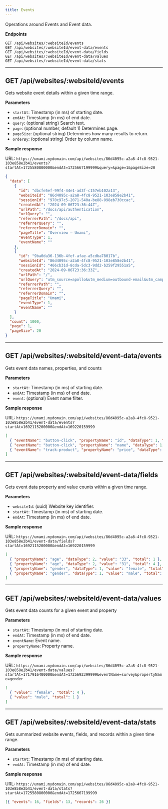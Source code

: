 ```yaml
---
title: Events
---
```


Operations around Events and Event data.

**Endpoints**

```text
GET /api/websites/:websiteId/events
GET /api/websites/:websiteId/event-data/events
GET /api/websites/:websiteId/event-data/fields
GET /api/websites/:websiteId/event-data/values
GET /api/websites/:websiteId/event-data/stats
```

---

## GET /api/websites/:websiteId/events

Gets website event details within a given time range.

**Parameters**

- `startAt`: Timestamp (in ms) of starting date.
- `endAt`: Timestamp (in ms) of end date.
- `query`: (optional string) Search text.
- `page`: (optional number, default 1) Determines page.
- `pageSize`: (optional string) Determines how many results to return.
- `orderBy`: (optional string) Order by column name.

**Sample response**

URL: `https://umami.mydomain.com/api/websites/86d4095c-a2a8-4fc8-9521-103e858e2b41/events?startAt=1725580800000&endAt=1725667199999&query=&page=1&pageSize=20`

```json
{
  "data": [
    {
      "id": "dbcfe5ef-99f4-44e1-ad3f-c157eb102a13",
      "websiteId": "86d4095c-a2a8-4fc8-9521-103e858e2b41",
      "sessionId": "970c97c5-2071-540a-be88-098eb730ccac",
      "createdAt": "2024-09-06T23:36:44Z",
      "urlPath": "/docs/api/authentication",
      "urlQuery": "",
      "referrerPath": "/docs/api",
      "referrerQuery": "",
      "referrerDomain": "",
      "pageTitle": "Overview – Umami",
      "eventType": 1,
      "eventName": ""
    },
    {
      "id": "9ba0da36-136b-4fef-afae-a5cdba78017b",
      "websiteId": "86d4095c-a2a8-4fc8-9521-103e858e2b41",
      "sessionId": "466cb31d-8cda-5dc3-9dd2-b259f29551a5",
      "createdAt": "2024-09-06T23:36:33Z",
      "urlPath": "/",
      "urlQuery": "utm_source=apollo&utm_medium=outbound-email&utm_campaign=founders",
      "referrerPath": "",
      "referrerQuery": "",
      "referrerDomain": "",
      "pageTitle": "Umami",
      "eventType": 1,
      "eventName": ""
    }
  ],
  "count": 1000,
  "page": 1,
  "pageSize": 20
}
```

---

## GET /api/websites/:websiteId/event-data/events

Gets event data names, properties, and counts

**Parameters**

- `startAt`: Timestamp (in ms) of starting date.
- `endAt`: Timestamp (in ms) of end date.
- `event`: (optional) Event name filter.

**Sample response**

URL: `https://umami.mydomain.com/api/websites/86d4095c-a2a8-4fc8-9521-103e858e2b41/event-data/events?startAt=1692115200000&endAt=169220159999`

```json
[
  { "eventName": "button-click", "propertyName": "id", "dataType": 1, "total": 4 },
  { "eventName": "button-click", "propertyName": "name", "dataType": 1, "total": 4 },
  { "eventName": "track-product", "propertyName": "price", "dataType": 2, "total": 2 }
]
```

---

## GET /api/websites/:websiteId/event-data/fields

Gets event data property and value counts within a given time range.

**Parameters**

- `websiteId`: (uuid) Website key identifier.
- `startAt`: Timestamp (in ms) of starting date.
- `endAt`: Timestamp (in ms) of end date.

**Sample response**

URL: `https://umami.mydomain.com/api/websites/86d4095c-a2a8-4fc8-9521-103e858e2b41/event-data/fields?startAt=1692115200000&endAt=169220159999`

```json
[
  { "propertyName": "age", "dataType": 2, "value": "33", "total": 1 },
  { "propertyName": "age", "dataType": 2, "value": "31", "total": 4 },
  { "propertyName": "gender", "dataType": 1, "value": "female", "total": 4 },
  { "propertyName": "gender", "dataType": 1, "value": "male", "total": 1 }
]
```

---

## GET /api/websites/:websiteId/event-data/values

Gets event data counts for a given event and property

**Parameters**

- `startAt`: Timestamp (in ms) of starting date.
- `endAt`: Timestamp (in ms) of end date.
- `eventName`: Event name.
- `propertyName`: Property name.

**Sample response**

URL: `https://umami.mydomain.com/api/websites/86d4095c-a2a8-4fc8-9521-103e858e2b41/event-data/values?startAt=1717916400000&endAt=1725692399999&eventName=survey&propertyName=gender`

```json
[
  { "value": "female", "total": 4 },
  { "value": "male", "total": 1 }
]
```

---

## GET /api/websites/:websiteId/event-data/stats

Gets summarized website events, fields, and records within a given time range.

**Parameters**

- `startAt`: Timestamp (in ms) of starting date.
- `endAt`: Timestamp (in ms) of end date.

**Sample response**

URL: `https://umami.mydomain.com/api/websites/86d4095c-a2a8-4fc8-9521-103e858e2b41/event-data/stats?startAt=1725580800000&endAt=1725667199999`

```json
[{ "events": 16, "fields": 13, "records": 26 }]
```
